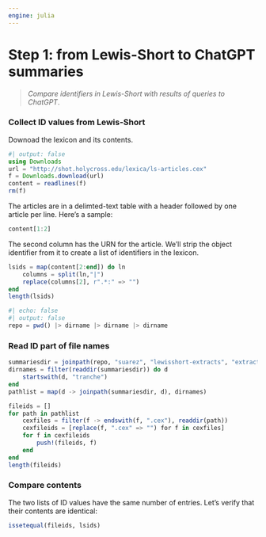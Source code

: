 ```yaml
---
engine: julia
---
```


# Step 1: from Lewis-Short to ChatGPT summaries



> *Compare identifiers in Lewis-Short with results of queries to ChatGPT*.

### Collect ID values from Lewis-Short

Downoad the lexicon and its contents.

```julia
#| output: false
using Downloads
url = "http://shot.holycross.edu/lexica/ls-articles.cex"
f = Downloads.download(url)
content = readlines(f)
rm(f)
```
The articles are in a delimted-text table with a header followed by one article per line. Here's a sample:

```julia
content[1:2]
```

The second column has the URN for the article. We'll strip the object identifier from it to create a list of identifiers in the lexicon.

```julia
lsids = map(content[2:end]) do ln
    columns = split(ln,"|")
    replace(columns[2], r".*:" => "")
end
length(lsids)
```

```julia
#| echo: false
#| output: false
repo = pwd() |> dirname |> dirname |> dirname
```

### Read ID part of file names


```julia
summariesdir = joinpath(repo, "suarez", "lewisshort-extracts", "extracts-cycle2")
dirnames = filter(readdir(summariesdir)) do d
    startswith(d, "tranche")
end
pathlist = map(d -> joinpath(summariesdir, d), dirnames)

fileids = []
for path in pathlist
    cexfiles = filter(f -> endswith(f, ".cex"), readdir(path))
    cexfileids = [replace(f, ".cex" => "") for f in cexfiles]
    for f in cexfileids
        push!(fileids, f)
    end
end
length(fileids)
```

### Compare contents
The two lists of ID values have the same number of entries. Let's verify that their contents are identical:

```julia
issetequal(fileids, lsids)
```

